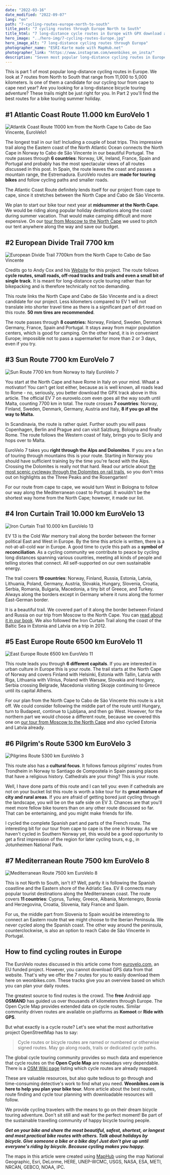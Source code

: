 ```yaml
---
date: "2022-03-16"
date_modified: "2022-09-07"
lang: "en"
path: "7-cycling-routes-europe-north-to-south"
title_post: "7 cycling routes through Europe North to South"
title_html: "7 long-distance cycle routes in Europe with GPX download and map"
hero_image: "../hero-img/7-cycling-routes-Europe.jpg"
hero_image_alt: "7 long-distance cycling routes through Europa"
photographer_name: "ESRI-Karte made with MapHub.net"
photographer_link: "https://www.instagram.com/weonbikes_on_insta/"
description: "Seven most popular long-distance cycling routes in Europe for bike touring from North to South with GPX and KML download. Read all about Europe's vast cycling route network. Part 1 is about EuroVelo 1, 3, 7, 8, 11, 13 and the Europe Divide Trail. Is one of them a candidate for our cape-to-cape tour?"
---
```



This is part 1 of most popular long-distance cycling routes in Europe. We look at 7 routes from North to South that range from 11,000 to 5,000 kilometers. Is one of them a candidate for our cycling tour from cape to cape next year? Are you looking for a long-distance bicycle touring adventure? These trails might be just right for you. In Part 2 you'll find the best routes for a bike touring summer holiday.

<SevenRoutesDownload />

## #1 Atlantic Coast Route 11.000 km EuroVelo 1

![Atlantik Coast Route 11000 km from the North Cape to Cabo de Sao Vincente, EuroVelo1](../img/EuroVelo1_AtlanticCoastRoute.jpg)

The longest trail in our list! Including a couple of boat trips. This impressive trail along the Eastern coast of the North Atlantic Ocean connects the North Cape in Norway to Cabo de São Vincente in our beautiful Portugal. The route passes through **6 countries**: Norway, UK, Ireland, France, Spain and Portugal and probably has the most spectacular views of all routes discussed in this post. In Spain, the route leaves the coast and passes a mountain range, the Estremadura. EuroVelo routes are **made for touring bikes** and follow cycling paths and smaller roads.

The Atlantic Coast Route definitely lends itself for our project from cape to cape, since it stretches between the North Cape and Cabo de São Vincente.

We plan to start our bike tour next year at **midsummer at the North Cape**. We would be riding along popular holiday destinations along the coast during summer vacation. That would make camping difficult and more expensive. On our [tour from Moscow to the North Cape](https://weonbikes.com/en/book/) we used to pitch our tent anywhere along the way and save our budget.

## #2 European Divide Trail 7700 km

![European Divide Trail 7700km from the North Cape to Cabo de Sao Vincente](../img/European_Divide_Trail.jpg)

Credits go to Andy Cox and his [Website](https://europeandividetrail.com/) for this project. The route follows **cycle routes, small roads, off-road tracks and trails and even a small bit of single track**. It is meant for long-distance cycle touring rather than for bikepacking and is therefore technically not too demanding.

This route links the North Cape and Cabo de São Vincente and is a direct candidate for our project. Less kilometers compared to EV 1 will not translate into shorter travel time as there is a significant part of dirt road on this route. **50 mm tires are recommended**.

The route passes through **8 countries:** Norway, Finland, Sweden, Denmark Germany, France, Spain and Portugal. It stays away from major population centers, which is good for camping. On the other hand, it is in convenient Europe; impossible not to pass a supermarket for more than 2 or 3 days, even if you try.

## #3 Sun Route 7700 km EuroVelo 7

![Sun Route 7700 km from Norway to Italy EuroVelo 7](../img/EuroVelo7_SunRoute.jpg)

You start at the North Cape and have Rome in Italy on your mind. Whaat a motivator! You can't get lost either, because as is well known, all roads lead to Rome - no, seriously, you better download the GPX track above in this article. The official EV 7 on eurovelo.com even goes all the way south until Malta, counting 7700 km in total. The route crosses **7 countries**: Norway, Finland, Sweden, Denmark, Germany, Austria and Italy, **8 if you go all the way to Malta.**

In Scandinavia, the route is rather quiet. Further south you will pass Copenhagen, Berlin and Prague and can visit Salzburg, Bologna and finally Rome. The route follows the Western coast of Italy, brings you to Sicily and hops over to Malta.

EuroVelo 7 takes you **right through the Alps and Dolomites**. If you are a fan of touring through mountains this is your route. Starting in Norway you should have sufficient training by the time you're faced with the Alps. Crossing the Dolomites is really not that hard. Read our article about [the most scenic cycleway through the Dolomites on rail trails](https://weonbikes.com/en/blog/dolomites-cycle-routes/), so you don't miss out on highlights as the Three Peaks and the Rosengarten!

For our route from cape to cape, we would turn West in Bologna to follow our way along the Mediterranean coast to Portugal. It wouldn't be the shortest way home from the North Cape; however, it made our list.

## #4 Iron Curtain Trail 10.000 km EuroVelo 13

![Iron Curtain Trail 10.000 km EuroVelo 13](..\img\EuroVelo13_IronCurtainTrail.jpg)

EV 13 is the Cold War memory trail along the border between the former political East and West in Europe. By the time this article is written, there is a not-at-all-cold war in Europe. A good time to cycle this path as a **symbol of reconciliation**. As a cycling community we contribute to peace by cycling long distances spanning various countries, meeting all kinds of people and telling stories that connect. All self-supported on our own sustainable energy.

The trail covers **19 countries**: Norway, Finland, Russia, Estonia, Latvia, Lithuania, Poland, Germany, Austria, Slovakia, Hungary, Slovenia, Croatia, Serbia, Romania, Bulgaria, Macedonia, a tiny bit of Greece, and Turkey. Always along the borders except in Germany where it runs along the former East-German border.

It is a beautiful trail. We covered part of it along the border between Finland and Russia on our trip from Moscow to the North Cape. You can [read about it in our book](https://weonbikes.com/en/book/). We also followed the Iron Curtain Trail along the coast of the Baltic Sea in Estonia and Latvia on a trip in 2012.

## #5 East Europe Route 6500 km EuroVelo 11

![East Europe Route 6500 km EuroVelo 11](../img/EuroVelo11_EastEuropeRoute.jpg)

This route leads you through **6 different capitals**. If you are interested in urban culture in Europe this is your route. The trail starts at the North Cape of Norway and covers Finland with Helsinki, Estonia with Tallin, Latvia with Riga, Lithuania with Vilnius, Poland with Warsaw, Slovakia and Hungary, Serbia crossing Belgrade, Macedonia visiting Skopje continuing to Greece until its capital Athens.

For our plan from the North Cape to Cabo de São Vincente this route is a bit off. We could consider following the middle part of the route until Hungary, turn to Budapest, continue to Ljubljana, and then go West. However, for the northern part we would choose a different route, because we covered this one on [our tour from Moscow to the North Cape](https://weonbikes.com/en/book/) and also cycled Estonia and Latvia already.

## #6 Pilgrim's Route 5300 km EuroVelo 3

![Pilgrims Route 5300 km EuroVelo 3](../img/EuroVelo3_PilgrimsRoute.jpg)

This route also has a **cultural focus**. It follows famous pilgrims' routes from Trondheim in Norway to Santiago de Compostela in Spain passing places that have a religious history. Cathedrals are your thing? This is your route.

Well, I have done parts of this route and I can tell you: even if cathedrals are not on your bucket list this route is worth a bike tour for its **great mixture of city and rural areas**. If you are afraid of getting bored just cycling through the landscape, you will be on the safe side on EV 3. Chances are that you'll meet more fellow bike tourers than on any other route discussed so far. That can be entertaining, and you might make friends for life.

I cycled the complete Spanish part and parts of the French route. The interesting bit for our tour from cape to cape is the one in Norway. As we haven't cycled in Southern Norway yet, this would be a good opportunity to get a first impression of the region for later cycling tours, e.g., in Jotunheimen National Park.

## #7 Mediterranean Route 7500 km EuroVelo 8

![Mediterranean Route 7500 km EuroVelo 8](../img/EuroVelo8_MediterraneanRoute.jpg)

This is not North to South, isn't it? Well, partly it is following the Spanish coastline and the Eastern shore of the Adriatic Sea. EV 8 connects many popular tourist destinations along the Mediterranean coast. The route covers **11 countries**: Cyprus, Turkey, Greece, Albania, Montenegro, Bosnia and Herzegovina, Croatia, Slovenia, Italy France and Spain.

For us, the middle part from Slovenia to Spain would be interesting to connect an Eastern route that we might choose to the Iberian Peninsula. We never cycled along the Spanish coast. The other way around the peninsula, counterclockwise, is also an option to reach Cabo de São Vincente in Portugal.

## How to find cycling routes in Europe

The EuroVelo routes discussed in this article come from [eurovelo.com](http://en.eurovelo.com/), an EU funded project. However, you cannot download GPS data from that website. That's why we offer the 7 routes for you to easily download them here on weonbikes.com. These tracks give you an overview based on which you can plan your daily routes.

<SevenRoutesDownload />

The greatest source to find routes is the crowd. The **free** Android app **OSMAND** has guided us over thousands of kilometers through Europe. The Open Cycle Map provides extended data on cycle routes. Similar community driven routes are available on platforms as **Komoot** or **Ride with GPS**.

But what exactly is a cycle route? Let's see what the most authoritative project OpenStreetMap has to say:

> Cycle routes or bicycle routes are named or numbered or otherwise signed routes. May go along roads, trails or dedicated cycle paths.

The global cycle touring community provides so much data and experience that cycle routes on the **Open Cycle Map** are nowadays very dependable. There is a [OSM Wiki page](https://wiki.openstreetmap.org/wiki/Cycle_routes) listing which cycle routes are already mapped.

These are valuable resources, but also quite tedious to go through and time-consuming detective's work to find what you need. **Weonbikes.com is here to help you plan your bike tour.** More article about the best routes, route finding and cycle tour planning with downloadable resources will follow.

We provide cycling travelers with the means to go on their dream bicycle touring adventure. Don't sit still and wait for the perfect moment! Be part of the sustainable travelling community of happy bicycle touring people.

**_Get on your bike and share the most beautiful, safest, shortest, or longest and most practical bike routes with others. Talk about holidays by bicycle. Give someone a bike or a bike day! Just don't give up until everyone's riding by bicycle. Because cycling makes you happy._**

The maps in this article were created using [MapHub](https://maphub.net/) using the map National Geographic, Esri, DeLorme, HERE, UNEP-WCMC, USGS, NASA, ESA, METI, NRCAN, GEBCO, NOAA, iPC.
